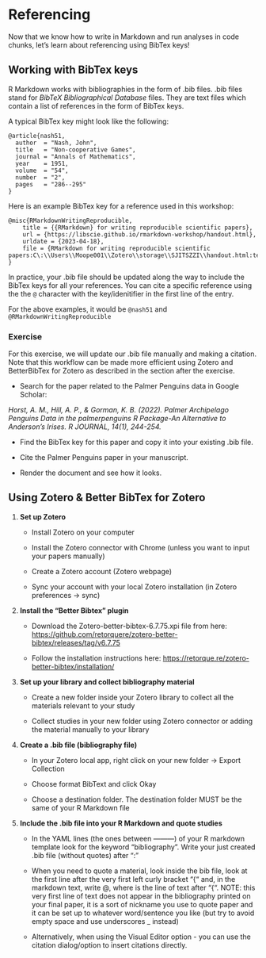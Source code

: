# Referencing

Now that we know how to write in Markdown and run analyses in code chunks, let's learn about referencing using BibTex keys!

## Working with BibTex keys

R Markdown works with bibliographies in the form of .bib files. .bib files stand for _BibTeX Bibliographical Database_ files. They are text files which contain a list of references in the form of BibTex keys.

A typical BibTex key might look like the following:

```
@article{nash51,
  author  = "Nash, John",
  title   = "Non-cooperative Games",
  journal = "Annals of Mathematics",
  year    = 1951,
  volume  = "54",
  number  = "2",
  pages   = "286--295"
}
```

Here is an example BibTex key for a reference used in this workshop:

```
@misc{RMarkdownWritingReproducible,
	title = {{RMarkdown} for writing reproducible scientific papers},
	url = {https://libscie.github.io/rmarkdown-workshop/handout.html},
	urldate = {2023-04-18},
	file = {RMarkdown for writing reproducible scientific papers:C\:\\Users\\Moope001\\Zotero\\storage\\SJITSZZI\\handout.html:text/html},
}
```

In practice, your .bib file should be updated along the way to include the BibTex keys for all your references. You can cite a specific reference using the the `@` character with the key/idenitifier in the first line of the entry. 

For the above examples, it would be `@nash51` and `@RMarkdownWritingReproducible`

### Exercise

For this exercise, we will update our .bib file manually and making a citation. Note that this workflow can be made more efficient using Zotero and BetterBibTex for Zotero as described in the section after the exercise.

- Search for the paper related to the Palmer Penguins data in Google Scholar:

_Horst, A. M., Hill, A. P., & Gorman, K. B. (2022). Palmer Archipelago Penguins Data in the palmerpenguins R Package-An Alternative to Anderson’s Irises. R JOURNAL, 14(1), 244-254._

- Find the BibTex key for this paper and copy it into your existing .bib file.

- Cite the Palmer Penguins paper in your manuscript.

- Render the document and see how it looks.

## Using Zotero & Better BibTex for Zotero

1. **Set up Zotero**

    - Install Zotero on your computer

    - Install the Zotero connector with Chrome (unless you want to input your papers manually)

    - Create a Zotero account (Zotero webpage)

    - Sync your account with your local Zotero installation (in Zotero preferences -> sync)

2. **Install the “Better Bibtex” plugin**

    - Download the Zotero-better-bibtex-6.7.75.xpi file from here: [https://github.com/retorquere/zotero-better-bibtex/releases/tag/v6.7.75](https://github.com/retorquere/zotero-better-bibtex/releases/tag/v6.7.75)
    
    - Follow the installation instructions here: [https://retorque.re/zotero-better-bibtex/installation/](https://retorque.re/zotero-better-bibtex/installation/)

3. **Set up your library and collect bibliography material**

    - Create a new folder inside your Zotero library to collect all the materials relevant to your study
    
    - Collect studies in your new folder using Zotero connector or adding the material manually to your library

4. **Create a .bib file (bibliography file)**

    - In your Zotero local app, right click on your new folder -> Export Collection
    
    - Choose format BibText and click Okay

    - Choose a destination folder. The destination folder MUST be the same of your R Markdown file

5. **Include the .bib file into your R Markdown and quote studies**

    - In the YAML lines (the ones between ———) of your R markdown template look for the keyword “bibliography”. Write your just created .bib file (without quotes) after “:”

    - When you need to quote a material, look inside the bib file, look at the first line after the very first left curly bracket “{“ and, in the markdown text, write @<quote_reference>, where <quote_reference> is the line of text after “{“. NOTE: this very first line of text does not appear in the bibliography printed on your final paper, it is a sort of nickname you use to quote paper and it can be set up to whatever word/sentence you like (but try to avoid empty space and use underscores _ instead)

    - Alternatively, when using the Visual Editor option - you can use the citation dialog/option to insert citations directly.
